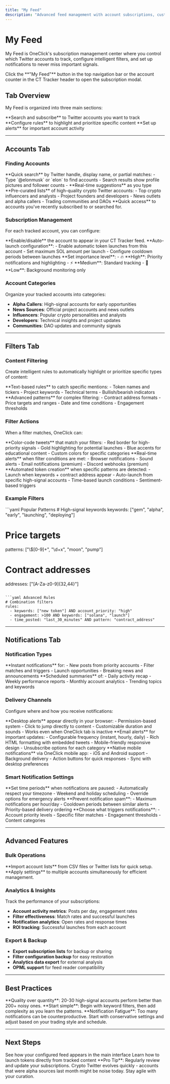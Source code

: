 ```yaml
---
title: "My Feed"
description: "Advanced feed management with account subscriptions, custom filters, and smart notifications"
---
```


# My Feed

My Feed is OneClick's subscription management center where you control which Twitter accounts to track, configure intelligent filters, and set up notifications to never miss important signals.

<Card icon="rss" title="Access My Feed">
Click the **"My Feed"** button in the top navigation bar or the account counter in the CT Tracker header to open the subscription modal.
</Card>

## Tab Overview

My Feed is organized into three main sections:

<CardGroup cols={3}>
  <Card
    title="Accounts"
    icon="users"
  >
    **Search and subscribe** to Twitter accounts you want to track
  </Card>
  <Card
    title="Filters"
    icon="filter"
  >
    **Configure rules** to highlight and prioritize specific content
  </Card>
  <Card
    title="Notifications"
    icon="bell"
  >
    **Set up alerts** for important account activity
  </Card>
</CardGroup>

---

## Accounts Tab

### Finding Accounts

<AccordionGroup>
  <Accordion icon="search" title="Search Functionality">
    **Quick search** by Twitter handle, display name, or partial matches:
    - Type `@elonmusk` or `elon` to find accounts
    - Search results show profile pictures and follower counts
    - **Real-time suggestions** as you type
  </Accordion>
  
  <Accordion icon="star" title="Popular Accounts">
    **Pre-curated lists** of high-quality crypto Twitter accounts:
    - Top crypto influencers and analysts
    - Project founders and developers  
    - News outlets and alpha callers
    - Trading communities and DAOs
  </Accordion>
  
  <Accordion icon="history" title="Recently Added">
    **Quick access** to accounts you've recently subscribed to or searched for.
  </Accordion>
</AccordionGroup>

### Subscription Management

For each tracked account, you can configure:

<Steps>
  <Step title="Basic Tracking">
    **Enable/disable** the account to appear in your CT Tracker feed.
  </Step>
  <Step title="Launch Settings">
    **Auto-launch configuration**:
    - Enable automatic token launches from this account
    - Set maximum SOL amount per launch
    - Configure cooldown periods between launches
  </Step>
  <Step title="Priority Level">
    **Set importance level**:
    - 🔥 **High**: Priority notifications and highlighting
    - ⚡ **Medium**: Standard tracking
    - 📱 **Low**: Background monitoring only
  </Step>
</Steps>

### Account Categories

Organize your tracked accounts into categories:

- **Alpha Callers**: High-signal accounts for early opportunities
- **News Sources**: Official project accounts and news outlets  
- **Influencers**: Popular crypto personalities and analysts
- **Developers**: Technical insights and project updates
- **Communities**: DAO updates and community signals

---

## Filters Tab

### Content Filtering

Create intelligent rules to automatically highlight or prioritize specific types of content:

<CardGroup cols={2}>
  <Card
    title="Keyword Filters"
    icon="magnifying-glass"
  >
    **Text-based rules** to catch specific mentions:
    - Token names and tickers
    - Project keywords
    - Technical terms
    - Bullish/bearish indicators
  </Card>
  <Card
    title="Pattern Matching"
    icon="code"
  >
    **Advanced patterns** for complex filtering:
    - Contract address formats
    - Price targets and ranges
    - Date and time conditions
    - Engagement thresholds
  </Card>
</CardGroup>

### Filter Actions

When a filter matches, OneClick can:

<AccordionGroup>
  <Accordion icon="palette" title="Visual Highlighting">
    **Color-code tweets** that match your filters:
    - Red border for high-priority signals
    - Gold highlighting for potential launches
    - Blue accents for educational content
    - Custom colors for specific categories
  </Accordion>
  
  <Accordion icon="bell" title="Instant Notifications">
    **Real-time alerts** when filter conditions are met:
    - Browser notifications
    - Sound alerts
    - Email notifications (premium)
    - Discord webhooks (premium)
  </Accordion>
  
  <Accordion icon="rocket" title="Auto-Launch Triggers">
    **Automated token creation** when specific patterns are detected:
    - Launch when keywords + contract address appear
    - Auto-launch from specific high-signal accounts
    - Time-based launch conditions
    - Sentiment-based triggers
  </Accordion>
</AccordionGroup>

### Example Filters

<CodeGroup>
```yaml Popular Patterns
# High-signal keywords
keywords: ["gem", "alpha", "early", "launching", "deploying"]

# Price targets  
patterns: ["\\$[0-9]+", "\\d+x", "moon", "pump"]

# Contract addresses
addresses: ["[A-Za-z0-9]{32,44}"]
```

```yaml Advanced Rules  
# Combination filters
rules:
  - keywords: ["new token"] AND account_priority: "high"
  - engagement: >100 AND keywords: ["solana", "launch"]
  - time_posted: "last_30_minutes" AND pattern: "contract_address"
```
</CodeGroup>

---

## Notifications Tab

### Notification Types

<CardGroup cols={2}>
  <Card
    title="Real-Time Alerts"
    icon="zap"
  >
    **Instant notifications** for:
    - New posts from priority accounts
    - Filter matches and triggers
    - Launch opportunities
    - Breaking news and announcements
  </Card>
  <Card
    title="Digest Updates"
    icon="clock"
  >
    **Scheduled summaries** of:
    - Daily activity recap
    - Weekly performance reports
    - Monthly account analytics
    - Trending topics and keywords
  </Card>
</CardGroup>

### Delivery Channels

Configure where and how you receive notifications:

<AccordionGroup>
  <Accordion icon="browser" title="Browser Notifications">
    **Desktop alerts** appear directly in your browser:
    - Permission-based system
    - Click to jump directly to content
    - Customizable duration and sounds
    - Works even when OneClick tab is inactive
  </Accordion>
  
  <Accordion icon="envelope" title="Email Notifications">
    **Email alerts** for important updates:
    - Configurable frequency (instant, hourly, daily)
    - Rich HTML formatting with embedded tweets
    - Mobile-friendly responsive design
    - Unsubscribe options for each category
  </Accordion>
  
  <Accordion icon="mobile" title="Mobile Push">
    **Native mobile notifications** via OneClick mobile app:
    - iOS and Android support
    - Background delivery
    - Action buttons for quick responses
    - Sync with desktop preferences
  </Accordion>
</AccordionGroup>

### Smart Notification Settings

<Steps>
  <Step title="Quiet Hours">
    **Set time periods** when notifications are paused:
    - Automatically respect your timezone
    - Weekend and holiday scheduling
    - Override options for emergency alerts
  </Step>
  <Step title="Frequency Control">
    **Prevent notification spam**:
    - Maximum notifications per hour/day
    - Cooldown periods between similar alerts
    - Priority-based delivery ordering
  </Step>
  <Step title="Content Filtering">
    **Choose what triggers notifications**:
    - Account priority levels
    - Specific filter matches
    - Engagement thresholds
    - Content categories
  </Step>
</Steps>

---

## Advanced Features

### Bulk Operations

<CardGroup cols={2}>
  <Card
    title="Mass Subscribe"
    icon="plus-circle"
  >
    **Import account lists** from CSV files or Twitter lists for quick setup.
  </Card>
  <Card
    title="Batch Configure"
    icon="settings"
  >
    **Apply settings** to multiple accounts simultaneously for efficient management.
  </Card>
</CardGroup>

### Analytics & Insights

Track the performance of your subscriptions:

- **Account activity metrics**: Posts per day, engagement rates
- **Filter effectiveness**: Match rates and successful launches  
- **Notification analytics**: Open rates and response times
- **ROI tracking**: Successful launches from each account

### Export & Backup

- **Export subscription lists** for backup or sharing
- **Filter configuration backup** for easy restoration
- **Analytics data export** for external analysis
- **OPML support** for feed reader compatibility

---

## Best Practices

<CardGroup cols={2}>
  <Card
    title="Account Curation"
    icon="star"
  >
    **Quality over quantity**: 20-30 high-signal accounts perform better than 200+ noisy ones.
  </Card>
  <Card
    title="Filter Strategy"
    icon="target"
  >
    **Start simple**: Begin with keyword filters, then add complexity as you learn the patterns.
  </Card>
</CardGroup>

<Warning>
**Notification Fatigue**: Too many notifications can be counterproductive. Start with conservative settings and adjust based on your trading style and schedule.
</Warning>

---

## Next Steps

<CardGroup cols={2}>
  <Card
    title="Explore CT Tracker"
    icon="twitter"
    href="/ct-tracker"
  >
    See how your configured feed appears in the main interface
  </Card>
  <Card
    title="OneClick Launching"
    icon="rocket"
    href="/oneclick-launching"
  >
    Learn how to launch tokens directly from tracked content
  </Card>
</CardGroup>

<Tip>
**Pro Tip**: Regularly review and update your subscriptions. Crypto Twitter evolves quickly - accounts that were alpha sources last month might be noise today. Stay agile with your curation.
</Tip>
